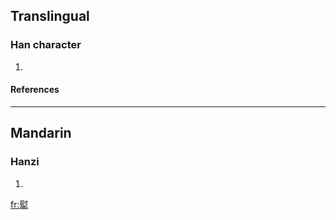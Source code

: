 ==Translingual==
===Han character===
{{Han char|rn=93|rad=牛|as=11|sn=15|four=7450<sub>0</sub>|canj=尸戈竹手 (SIHQ)}}
# {{defn|Han|sort=牛11}}
====References====
{{Han ref|kx=0703.340|dkj=20144|dj=1116.290|hdz=31819.100|uh=729A|ud=29338|bh=E674|bd=58996}}

----
==Mandarin==
===Hanzi===
{{cmn-hanzi|pin=[[wèi]] (wei4)|wg=wei<sup>4</sup>}}
# {{defn|Mandarin}}

[[fr:犚]]